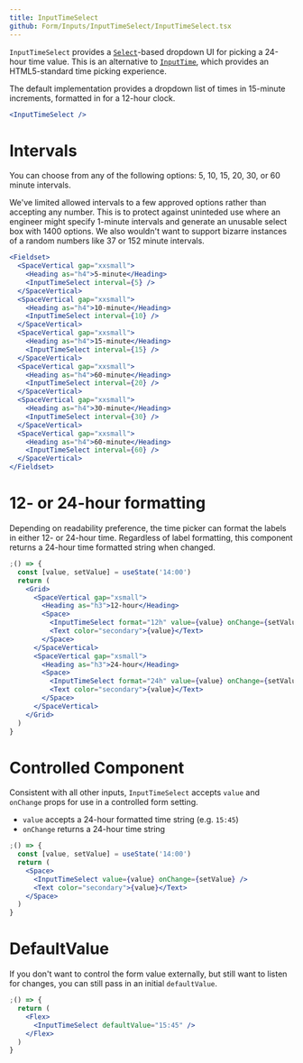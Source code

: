 ```yaml
---
title: InputTimeSelect
github: Form/Inputs/InputTimeSelect/InputTimeSelect.tsx
---
```


`InputTimeSelect` provides a [`Select`](/components/forms/select)-based dropdown UI for picking a 24-hour time value. This is an alternative to [`InputTime`](/components/forms/input-time), which provides an HTML5-standard time picking experience.

The default implementation provides a dropdown list of times in 15-minute increments, formatted in for a 12-hour clock.

```jsx
<InputTimeSelect />
```

# Intervals

You can choose from any of the following options: 5, 10, 15, 20, 30, or 60 minute intervals.

We've limited allowed intervals to a few approved options rather than accepting any number. This is to protect against uninteded use where an engineer might specify 1-minute intervals and generate an unusable select box with 1400 options. We also wouldn't want to support bizarre instances of a random numbers like 37 or 152 minute intervals.

```jsx
<Fieldset>
  <SpaceVertical gap="xxsmall">
    <Heading as="h4">5-minute</Heading>
    <InputTimeSelect interval={5} />
  </SpaceVertical>
  <SpaceVertical gap="xxsmall">
    <Heading as="h4">10-minute</Heading>
    <InputTimeSelect interval={10} />
  </SpaceVertical>
  <SpaceVertical gap="xxsmall">
    <Heading as="h4">15-minute</Heading>
    <InputTimeSelect interval={15} />
  </SpaceVertical>
  <SpaceVertical gap="xxsmall">
    <Heading as="h4">60-minute</Heading>
    <InputTimeSelect interval={20} />
  </SpaceVertical>
  <SpaceVertical gap="xxsmall">
    <Heading as="h4">30-minute</Heading>
    <InputTimeSelect interval={30} />
  </SpaceVertical>
  <SpaceVertical gap="xxsmall">
    <Heading as="h4">60-minute</Heading>
    <InputTimeSelect interval={60} />
  </SpaceVertical>
</Fieldset>
```

# 12- or 24-hour formatting

Depending on readability preference, the time picker can format the labels in either 12- or 24-hour time. Regardless of label formatting, this component returns a 24-hour time formatted string when changed.

```jsx
;() => {
  const [value, setValue] = useState('14:00')
  return (
    <Grid>
      <SpaceVertical gap="xsmall">
        <Heading as="h3">12-hour</Heading>
        <Space>
          <InputTimeSelect format="12h" value={value} onChange={setValue} />
          <Text color="secondary">{value}</Text>
        </Space>
      </SpaceVertical>
      <SpaceVertical gap="xsmall">
        <Heading as="h3">24-hour</Heading>
        <Space>
          <InputTimeSelect format="24h" value={value} onChange={setValue} />
          <Text color="secondary">{value}</Text>
        </Space>
      </SpaceVertical>
    </Grid>
  )
}
```

# Controlled Component

Consistent with all other inputs, `InputTimeSelect` accepts `value` and `onChange` props for use in a controlled form setting.

- `value` accepts a 24-hour formatted time string (e.g. `15:45`)
- `onChange` returns a 24-hour time string

```jsx
;() => {
  const [value, setValue] = useState('14:00')
  return (
    <Space>
      <InputTimeSelect value={value} onChange={setValue} />
      <Text color="secondary">{value}</Text>
    </Space>
  )
}
```

# DefaultValue

If you don't want to control the form value externally, but still want to listen for changes, you can still pass in an initial `defaultValue`.

```jsx
;() => {
  return (
    <Flex>
      <InputTimeSelect defaultValue="15:45" />
    </Flex>
  )
}
```
